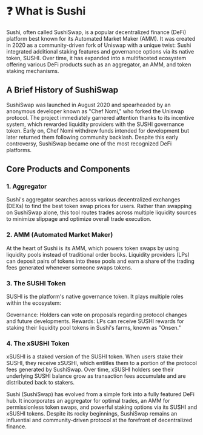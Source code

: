 # ❓ What is Sushi

Sushi, often called SushiSwap, is a popular decentralized finance (DeFi) platform best known for its Automated Market Maker (AMM). It was created in 2020 as a community-driven fork of Uniswap with a unique twist: Sushi integrated additional staking features and governance options via its native token, SUSHI. Over time, it has expanded into a multifaceted ecosystem offering various DeFi products such as an aggregator, an AMM, and token staking mechanisms.

## A Brief History of SushiSwap

SushiSwap was launched in August 2020 and spearheaded by an anonymous developer known as "Chef Nomi," who forked the Uniswap protocol. The project immediately garnered attention thanks to its incentive system, which rewarded liquidity providers with the SUSHI governance token. Early on, Chef Nomi withdrew funds intended for development but later returned them following community backlash. Despite this early controversy, SushiSwap became one of the most recognized DeFi platforms.

## Core Products and Components

### 1. Aggregator

Sushi's aggregator searches across various decentralized exchanges (DEXs) to find the best token swap prices for users. Rather than swapping on SushiSwap alone, this tool routes trades across multiple liquidity sources to minimize slippage and optimize overall trade execution.

### 2. AMM (Automated Market Maker)

At the heart of Sushi is its AMM, which powers token swaps by using liquidity pools instead of traditional order books. Liquidity providers (LPs) can deposit pairs of tokens into these pools and earn a share of the trading fees generated whenever someone swaps tokens.

### 3. The SUSHI Token

SUSHI is the platform's native governance token. It plays multiple roles within the ecosystem:

Governance: Holders can vote on proposals regarding protocol changes and future developments.
Rewards: LPs can receive SUSHI rewards for staking their liquidity pool tokens in Sushi's farms, known as "Onsen."

### 4. The xSUSHI Token

xSUSHI is a staked version of the SUSHI token. When users stake their SUSHI, they receive xSUSHI, which entitles them to a portion of the protocol fees generated by SushiSwap. Over time, xSUSHI holders see their underlying SUSHI balance grow as transaction fees accumulate and are distributed back to stakers.

Sushi (SushiSwap) has evolved from a simple fork into a fully featured DeFi hub. It incorporates an aggregator for optimal trades, an AMM for permissionless token swaps, and powerful staking options via its SUSHI and xSUSHI tokens. Despite its rocky beginnings, SushiSwap remains an influential and community-driven protocol at the forefront of decentralized finance.

